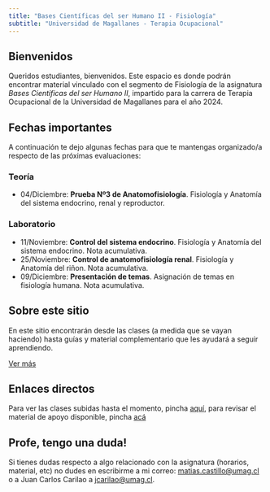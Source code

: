 ```yaml
---
title: "Bases Científicas del ser Humano II - Fisiología"
subtitle: "Universidad de Magallanes - Terapia Ocupacional"
---
```


## Bienvenidos

Queridos estudiantes, bienvenidos. Este espacio es donde podrán encontrar material vinculado con el segmento de Fisiología de la asignatura *Bases Científicas del ser Humano II*, impartido para la carrera de Terapia Ocupacional de la Universidad de Magallanes para el año 2024.

## Fechas importantes

A continuación te dejo algunas fechas para que te mantengas organizado/a respecto de las próximas evaluaciones:

:::{.panel-tabset}
### Teoría

-  04/Diciembre: **Prueba Nº3 de Anatomofisiología**. Fisiología y Anatomía del sistema endocrino, renal y reproductor.

### Laboratorio

-  11/Noviembre: **Control del sistema endocrino**. Fisiología y Anatomía del sistema endocrino. Nota acumulativa.
-  25/Noviembre: **Control de anatomofisiología renal**. Fisiología y Anatomía del riñon. Nota acumulativa.
-  09/Diciembre: **Presentación de temas**. Asignación de temas en fisiología humana. Nota acumulativa.
:::

::: {.callout-note}
## Sobre este sitio

En este sitio encontrarán desde las clases (a medida que se vayan haciendo) hasta guías y material complementario que les ayudará a seguir aprendiendo.

<a class="btn btn-outline-primary" href="about.html">Ver más</a>
:::

## Enlaces directos

Para ver las clases subidas hasta el momento, pincha [aquí](clases.html), para revisar el material de apoyo disponible, pincha [acá](material.html)

## Profe, tengo una duda!

Si tienes dudas respecto a algo relacionado con la asignatura (horarios, material, etc) no dudes en escribirme a mi correo: [matias.castillo\@umag.cl](mailto:matias.castillo@umag.cl) o a Juan Carlos Carilao a [jcarilao\@umag.cl](mailto:jcarilao@umag.cl).

